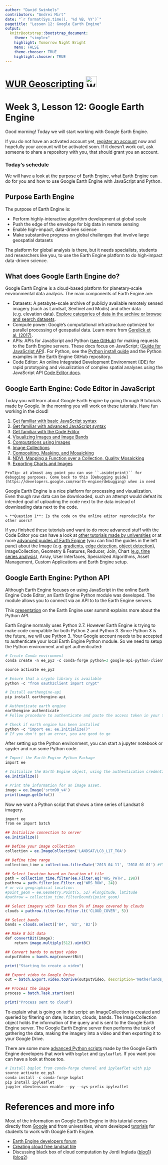 ```yaml
---
author: "David Swinkels"
contributors: "Andrei Mirt"
date: "`r format(Sys.time(), '%d %B, %Y')`"
pagetitle: "Lesson 12: Google Earth Engine"
output:
  knitrBootstrap::bootstrap_document:
    theme: "simplex"
    highlight: Tomorrow Night Bright
    menu: FALSE
    theme.chooser: TRUE
    highlight.chooser: TRUE
---
```


# [WUR Geoscripting](https://geoscripting-wur.github.io/) <img src="https://www.wur.nl/upload/5e55a1d9-47c3-4149-9384-26d5147ee2d7_WUR_RGB_standard.png" alt="WUR logo" style="height: 35px;"/>

# Week 3, Lesson 12: Google Earth Engine

Good morning! Today we will start working with Google Earth Engine.

<!--

Time  | Activity
------------- | -------------
Morning  |  Self-study: go through the following tutorial
14:00 to 14:40  | Presentation and discussion
Rest of the afternoon | Do/finalise the exercise.

-->

If you do not have an activated account yet, [register an account](https://signup.earthengine.google.com/#!/) now and hopefully your account will be activated soon. If it doesn't work out, ask someone to share a repository with you, that should grant you an account.

### Today's schedule

We will have a look at the purpose of Earth Engine, what Earth Engine can do for you and how to use Google Earth Engine with JavaScript and Python.

## Purpose Earth Engine
The purpose of Earth Engine is:

- Perform highly-interactive algorithm development at global scale
- Push the edge of the envelope for big data in remote sensing
- Enable high-impact, data-driven science
- Make substantive progress on global challenges that involve large geospatial datasets

The platform for global analysis is there, but it needs specialists, students and researchers like you, to use the Earth Engine platform to do high-impact data-driven science.

## What does Google Earth Engine do?

Google Earth Engine is a cloud-based platform for planetary-scale environmental data analysis. 
The main components of Earth Engine are:

- Datasets: A petabyte-scale archive of publicly available remotely sensed imagery (such as Landsat, Sentinel and Modis) and other data (e.g. elevation data). [Explore categories of data in the archive or browse and search datasets](https://earthengine.google.com/datasets/). 
- Compute power: Google’s computational infrastructure optimized for parallel processing of geospatial data. Learn more from [Gorelick et al. (2017)](http://www.sciencedirect.com/science/article/pii/S0034425717302900).
- APIs: APIs for JavaScript and Python ([see GitHub](https://github.com/google/earthengine-api)) for making requests to the Earth Engine servers. These docs focus on JavaScript; ([Guide for JavaScript API](https://developers.google.com/earth-engine/getstarted)). For Python, see the [Python install guide](https://developers.google.com/earth-engine/python_install.html) and the Python examples in the Earth Engine GitHub repository.
- Code Editor: An online Integrated Development Environment (IDE) for rapid prototyping and visualization of complex spatial analyses using the JavaScript API [Code Editor docs](https://developers.google.com/earth-engine/playground.html).

## Google Earth Engine: Code Editor in JavaScript
Today you will learn about Google Earth Engine by going through 9 tutorials made by Google. In the morning you will work on these tutorials. Have fun working in the cloud!

1. [Get familiar with basic JavaScript syntax](https://developers.google.com/earth-engine/tutorial_js_01)
2. [Get familiar with advanced JavaScript syntax](https://developers.google.com/earth-engine/tutorial_js_02)
3. [Get familiar with the Code Editor](https://developers.google.com/earth-engine/playground)
4. [Visualizing Images and Image Bands](https://developers.google.com/earth-engine/tutorial_api_02)
5. [Computations using Images](https://developers.google.com/earth-engine/tutorial_api_03)
6. [Image Collections](https://developers.google.com/earth-engine/tutorial_api_04)
7. [Compositing, Masking, and Mosaicking](https://developers.google.com/earth-engine/tutorial_api_05)
8. [NDVI, Mapping a Function over a Collection, Quality Mosaicking](https://developers.google.com/earth-engine/tutorial_api_06)
9. [Exporting Charts and Images](https://developers.google.com/earth-engine/tutorial_api_07)

```block2
ProTip: at almost any point you can use ``.aside(print)`` for debugging purposes. Come back to this [Debugging guide](https://developers.google.com/earth-engine/debugging) when in need
```
Google Earth Engine is a nice platform for processing and visualization. Even though raw data can be downloaded, such an attempt would defeat its intended goal of uploading the code next to the data instead of downloading data next to the code.

```block
> **Question 1**: Is the code on the online editor reproducible for other users?
```

If you finished these tutorials and want to do more advanced stuff with the Code Editor you can have a look at [other tutorials made by universities](https://developers.google.com/earth-engine/edu) or at more [advanced guides of Earth Engine](https://developers.google.com/earth-engine/) (you can find the guides in the left pane) about the Image (e.g. [gradients](https://developers.google.com/earth-engine/image_gradients), [edge detection](https://developers.google.com/earth-engine/image_edges), [object detection](https://developers.google.com/earth-engine/image_objects)), ImageCollection, Geometry & Features, Reducer, Join, Chart ([e.g. time series analysis](https://developers.google.com/earth-engine/charts_image_series_by_region)), Array, User Interfaces, Specialized Algorithms, Asset Management, Custom Applications and Earth Engine setup.

## Google Earth Engine: Python API
Although Earth Engine focuses on using JavaScript in the online Earth Engine Code Editor, an Earth Engine Python module was developed. The module allows you to connect via an API to to the Earth Engine servers. 

This [presentation](https://docs.google.com/presentation/d/1MVVeyCdm-FrMVRPop6wB3iyd85TAlwB-F9ygTQZ8S1w/pub?slide=id.g1e419debf0_1_205) on the Earth Engine user summit explains more about the Python API. 

Earth Engine normally uses Python 2.7. However Earth Engine is trying to make code compatible for both Python 2 and Python 3. Since Python 3 is the future, we will use Python 3. Your Google account needs to be accepted to authenticate your local Earth Engine Python module. So we need to setup the Python environment and get authenticated:

```r
# Create Conda environment
conda create -n ee_py3 -c conda-forge python=3 google-api-python-client pyCrypto spyder jupyter

source activate ee_py3

# Ensure that a crypto library is available
python -c "from oauth2client import crypt"

# Install earthengine-api
pip install earthengine-api

# Authenticate earth engine
earthengine authenticate
# Follow procedure to authenticate and paste the access token in your terminal

# Check if earth engine has been installed
python -c "import ee; ee.Initialize()"
# If you don't get an error, you are good to go
```

After setting up the Python environment, you can start a jupyter notebook or spyder and run some Python code.

```r
# Import the Earth Engine Python Package
import ee

# Initialize the Earth Engine object, using the authentication credentials.
ee.Initialize()

# Print the information for an image asset.
image = ee.Image('srtm90_v4')
print(image.getInfo())
```

Now we want a Python script that shows a time series of Landsat 8 imagery. 

```r
import ee
from ee import batch

## Initialize connection to server
ee.Initialize()

## Define your image collection 
collection = ee.ImageCollection('LANDSAT/LC8_L1T_TOA')

## Define time range
collection_time = collection.filterDate('2013-04-11', '2018-01-01') #YYYY-MM-DD

## Select location based on location of tile
path = collection_time.filter(ee.Filter.eq('WRS_PATH', 198))
pathrow = path.filter(ee.Filter.eq('WRS_ROW', 24))
# or via geographical location:
#point_geom = ee.Geometry.Point(5, 52) #longitude, latitude
#pathrow = collection_time.filterBounds(point_geom)

## Select imagery with less then 5% of image covered by clouds
clouds = pathrow.filter(ee.Filter.lt('CLOUD_COVER', 5))

## Select bands
bands = clouds.select(['B4', 'B3', 'B2'])

## Make 8 bit data
def convertBit(image):
    return image.multiply(512).uint8()  

## Convert bands to output video  
outputVideo = bands.map(convertBit)

print("Starting to create a video")

## Export video to Google Drive
out = batch.Export.video.toDrive(outputVideo, description='Netherlands_video_region_L8_time', dimensions = 720, framesPerSecond = 2, region=([5.588144,51.993435], [5.727906, 51.993435],[5.727906, 51.944356],[5.588144, 51.944356]), maxFrames=10000)

## Process the image
process = batch.Task.start(out)

print("Process sent to cloud")
```

To explain what is going on in the script: an ImageCollection is created and queried by filtering on date, location, clouds, bands. The ImageCollection object holds the information of the query and is sent to the Google Earth Engine server. The Google Earth Engine server then performs the task of gathering the data, making the imagery into a video and then exporting it to your Google Drive.

There are some more [advanced Python scripts](https://github.com/tylere/AGU2017/tree/master/notebooks) made by the Google Earth Engine developers that work with `bqplot` and `ipyleaflet`. If you want you can have a look at those too.

```r
# Install bqplot from conda-forge channel and ipyleaflet with pip
source activate ee_py3
conda install -c conda-forge bqplot
pip install ipyleaflet
jupyter nbextension enable --py --sys-prefix ipyleaflet
```

<!--

# Exercise 13 : Blue skies

In remote sensing clouds are our arch enemies. You probably heard this a lot, and you'll hear it again from everyone working with satellite imagery.

But how big of a problem are clouds, cloud shadows, or other obstructions? Are they as bad as people say?

Have fun figuring it out using the [online code editor of Google Earth Engine](https://code.earthengine.google.com/).

## A bit of organization first

1. Create a new repository, named like your team, using the red new button on your left in the [GEE code editor](https://code.earthengine.google.com/)

2. Create a new file in that repository and name it *Assignment13*. At the beginning of this file write your names as comments.

3. Either now, or after you're done with your assignment, share your newly created repository with andrei.mirt@gmail.com

## Requirements

Display a map for an area of your choice in which each pixel represents the number of clear Landsat 8 (not clouded) observations at that location for the year 2018. The final map should look somewhat similar to the picture below:

![white for clear skyes and black for cloudy](exercise_expected_output.png)

## Hints

- It is really important to [Get familiar with the Geometry tools of the Code Editor](https://developers.google.com/earth-engine/playground), in order to be able to choose a geometry of interest.
- The code editor is powerful because you can [visualize images](https://developers.google.com/earth-engine/tutorial_api_02) immediately on the Map section.
- It is important to think what [Image Collections and bands](https://developers.google.com/earth-engine/tutorial_api_04) you need to filter on your dates.

The quality mask is stored in the pixel_qa band as a bitmask. You can use the [Landsat 8 Surface Reflectance Code Product Guide](https://landsat.usgs.gov/sites/default/files/documents/lasrc_product_guide.pdf) to remap the clear pixel_qa values to 1. 386 is a good value for clear observations.


```block
> **Question 2**:  Can you find a better value for clear observations than 386, could you use these together?
```

## More hints

-Are there any interesting patterns on the total number of observations? Can you explain all these patterns? The answer to this question on [StackExchange](https://gis.stackexchange.com/questions/280156/mosaicking-a-image-collection-by-date-day-in-google-earth-engine) might come in handy.


```block2
SuperHint
```
```block2
You should probably first **count** all valid observations and then **mask** your way through **each** band towards the **total** number of clear observations.
```

# Bonus

- Do the same for sentinel 2. Plot the map in parallel linked panels.

Still have some time left? Work on the visualization parameters.

# Submission

Ask the team checking your script for their Google Earth Engine account (gmail address), and don't forget to share your repository with them and with andrei.mirt@gmail.com

In order to assess the exercise, consider the following tasks:

- Task 1: The script displays a map somehow related to the input data
- Task 2: The script displays the map that shows the number of clear observations, but some values are unnecessarily repeated
- Task 3: The script displays the correct map that shows the number of clear observations, without repeating unnecessary values

Further you can explore how you can use Google Earth Engine for your project or try to do some of the more [advanced guides](https://developers.google.com/earth-engine/)(scroll through the left pane).

Sunny places make good holidays. After all this work, you can use the map you just created to search for your next holiday destination, while listening to an [Irving Berlin classic](https://www.youtube.com/watch?v=64rulm3CFhg).

-->

# References and more info

Most of the information on Google Earth Engine in this tutorial comes directly from [Google](https://developers.google.com/earth-engine/) and from universities, whom developed [tutorials](https://developers.google.com/earth-engine/edu) for students to work with Google Earth Engine.

- [Earth Engine developers forum](https://groups.google.com/forum/#!forum/google-earth-engine-developers)
- [Creating cloud free landsat tile](https://www.researchgate.net/publication/302589628_Generating_a_cloud-free_homogeneous_Landsat-8_mosaic_of_Switzerland_using_Google_Earth_Engine)
- Discussing black box of cloud computation by Jordi Inglada ([blog1](https://jordiinglada.net/wp/2016/05/12/is-google-earth-engine-evil-2/))([blog2](https://jordiinglada.net/wp/2016/05/23/sympathy-for-the-evil-lets-help-improve-google-earth-engine-2/))
